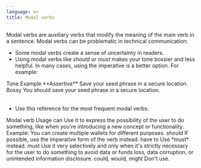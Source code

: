 ```yaml
---
language: en
title: Modal verbs
---
```


Modal verbs are auxiliary verbs that modify the meaning of the main verb in a sentence. Modal verbs can be problematic in technical communication:

- Some modal verbs create a sense of uncertainty in readers.
- Using modal verbs like *should* or *must* makes your tone bossier and less helpful. In many cases, using the imperative is a better option. For example:

<Table>
  <TableHead>
    <TableHeader>Tone</TableHeader>
    <TableHeader>Example</TableHeader>
  </TableHead>
  <TableContent>
    <TableRow>
      <TableCell>**Assertive**</TableCell>
      <TableCell>Save your seed phrase in a secure location.</TableCell>
    </TableRow>
    <TableRow>
      <TableCell>Bossy</TableCell>
      <TableCell>You should save your seed phrase in a secure location.</TableCell>
    </TableRow>
  </TableContent>
</Table>

- Use this reference for the most frequent modal verbs:

<Table>
  <TableHead>
    <TableHeader>Modal verb</TableHeader>
    <TableHeader>Usage</TableHeader>
  </TableHead>
  <TableContent>
    <TableRow>
      <TableCell>can</TableCell>
      <TableCell>Use it to express the possibility of the user to do something, like when you're introducing a new concept or functionality. Example: You can create multiple wallets for different purposes.</TableCell>
    </TableRow>
    <TableRow>
      <TableCell>should</TableCell>
      <TableCell>If possible, use the imperative form of the verb instead.</TableCell>
    </TableRow>
    <TableRow>
      <TableCell>have to</TableCell>
      <TableCell>Use *must* instead.</TableCell>
    </TableRow>
    <TableRow>
      <TableCell>must</TableCell>
      <TableCell>Use it very selectively and only when it's strictly necessary for the user to do something to avoid data or funds loss, data corruption, or unintended information disclosure.</TableCell>
    </TableRow>
    <TableRow>
      <TableCell>could, would, might</TableCell>
      <TableCell>Don't use.</TableCell>
    </TableRow>
  </TableContent>
</Table>
